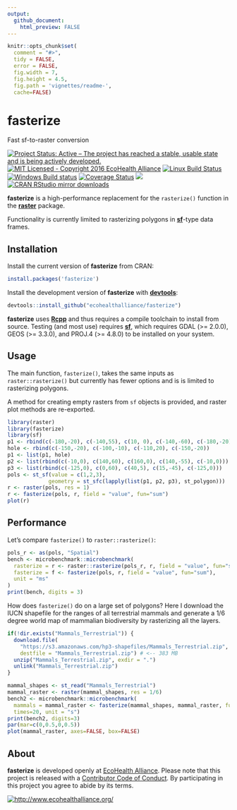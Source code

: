 ```yaml
---
output: 
  github_document:
    html_preview: FALSE
---
```


```r
knitr::opts_chunk$set(
  comment = "#>",
  tidy = FALSE,
  error = FALSE,
  fig.width = 7,
  fig.height = 4.5,
  fig.path = 'vignettes/readme-',
  cache=FALSE)
```

# fasterize

Fast sf-to-raster conversion

[![Project Status: Active – The project has reached a stable, usable state and is being actively developed.](http://www.repostatus.org/badges/latest/active.svg)](http://www.repostatus.org/#active)
[![MIT Licensed - Copyright 2016 EcoHealth Alliance](https://img.shields.io/badge/license-MIT-blue.svg)](https://badges.mit-license.org/)
[![Linux Build Status](https://travis-ci.org/ecohealthalliance/fasterize.svg?branch=master)](https://travis-ci.org/ecohealthalliance/fasterize)
[![Windows Build status](https://ci.appveyor.com/api/projects/status/3n59bs19ovex5d1t?svg=true)](https://ci.appveyor.com/project/NoamRoss/fasterize-7kxl2)
[![Coverage Status](https://codecov.io/gh/ecohealthalliance/fasterize/branch/master/graph/badge.svg)](https://codecov.io/gh/ecohealthalliance/fasterize)
[![](http://www.r-pkg.org/badges/version/fasterize)](http://www.r-pkg.org/pkg/fasterize)
[![CRAN RStudio mirror downloads](http://cranlogs.r-pkg.org/badges/fasterize)](http://www.r-pkg.org/pkg/fasterize)

**fasterize** is a high-performance replacement for the `rasterize()` function
in the [**raster**](https://cran.r-project.org/package=raster) package.

Functionality is currently limited to rasterizing polygons in [**sf**](https://cran.r-project.org/package=sf)-type
data frames.

## Installation

Install the current version of **fasterize** from CRAN:

```r
install.packages('fasterize')
```

Install the development version of **fasterize** with [**devtools**](https://cran.r-project.org/package=devtools):

```r
devtools::install_github("ecohealthalliance/fasterize")
```

**fasterize** uses [**Rcpp**](https://cran.r-project.org/package=Rcpp) and thus requires a compile toolchain to install from source.
Testing (and most use) requires [**sf**](https://cran.r-project.org/package=sf), which requires GDAL (>= 2.0.0), GEOS (>= 3.3.0), and PROJ.4 (>= 4.8.0) to be installed on your system.

## Usage

The main function, `fasterize()`, takes the same inputs as `raster::rasterize()` but currently has fewer options and is 
is limited to rasterizing polygons.

A method for creating empty rasters from `sf` objects is provided, and raster plot methods are re-exported.

```r
library(raster)
library(fasterize)
library(sf)
p1 <- rbind(c(-180,-20), c(-140,55), c(10, 0), c(-140,-60), c(-180,-20))
hole <- rbind(c(-150,-20), c(-100,-10), c(-110,20), c(-150,-20))
p1 <- list(p1, hole)
p2 <- list(rbind(c(-10,0), c(140,60), c(160,0), c(140,-55), c(-10,0)))
p3 <- list(rbind(c(-125,0), c(0,60), c(40,5), c(15,-45), c(-125,0)))
pols <- st_sf(value = c(1,2,3),
             geometry = st_sfc(lapply(list(p1, p2, p3), st_polygon)))
r <- raster(pols, res = 1)
r <- fasterize(pols, r, field = "value", fun="sum")
plot(r)
```

## Performance

Let's compare `fasterize()` to `raster::rasterize()`:

```r
pols_r <- as(pols, "Spatial")
bench <- microbenchmark::microbenchmark(
  rasterize = r <- raster::rasterize(pols_r, r, field = "value", fun="sum"),
  fasterize = f <- fasterize(pols, r, field = "value", fun="sum"),
  unit = "ms"
)
print(bench, digits = 3)
```

How does `fasterize()` do on a large set of polygons? Here I download the IUCN shapefile for the ranges of all terrestrial mammals and generate
a 1/6 degree world map of mammalian biodiversity by rasterizing all the layers.

```r
if(!dir.exists("Mammals_Terrestrial")) {
  download.file(
    "https://s3.amazonaws.com/hp3-shapefiles/Mammals_Terrestrial.zip",
    destfile = "Mammals_Terrestrial.zip") # <-- 383 MB
  unzip("Mammals_Terrestrial.zip", exdir = ".")
  unlink("Mammals_Terrestrial.zip")
}
```

```r
mammal_shapes <- st_read("Mammals_Terrestrial")
mammal_raster <- raster(mammal_shapes, res = 1/6)
bench2 <- microbenchmark::microbenchmark(
  mammals = mammal_raster <- fasterize(mammal_shapes, mammal_raster, fun="sum"),
  times=20, unit = "s")
print(bench2, digits=3)
par(mar=c(0,0.5,0,0.5))
plot(mammal_raster, axes=FALSE, box=FALSE)
```

## About

**fasterize** is developed openly at [EcoHealth Alliance](https://github.com/ecohealthalliance).
Please note that this project is released with a [Contributor Code of Conduct](CODE_OF_CONDUCT.md). By participating in this project you agree to abide by its terms.

[![http://www.ecohealthalliance.org/](vignettes/eha-footer.png)](http://www.ecohealthalliance.org/)
